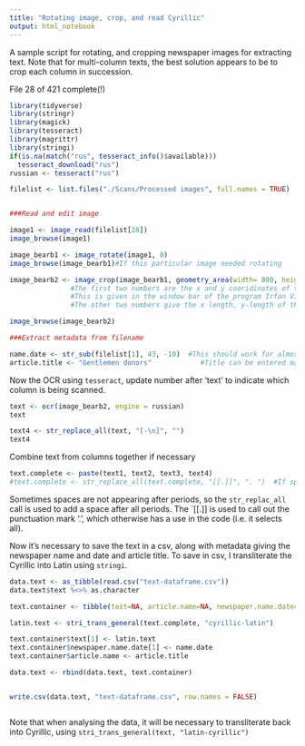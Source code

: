 ```yaml
---
title: "Rotating image, crop, and read Cyrillic"
output: html_notebook
---
```

A sample script for rotating, and cropping newspaper images for extracting text.  Note that for multi-column texts, the best solution appears to be to crop each column in succession.

File 28 of 421 complete(!)

```r
library(tidyverse)
library(stringr)
library(magick)
library(tesseract)
library(magrittr)
library(stringi)
if(is.na(match("rus", tesseract_info()$available)))
  tesseract_download("rus")
russian <- tesseract("rus")
```


```r


filelist <- list.files("./Scans/Processed images", full.names = TRUE)


###Read and edit image

image1 <- image_read(filelist[28])
image_browse(image1)

image_bearb1 <- image_rotate(image1, 0)
image_browse(image_bearb1)#If this particular image needed rotating

image_bearb2 <- image_crop(image_bearb1, geometry_area(width= 800, height= 2015, x_off = 2368, y_off = 370)) #This syntax is quite unclear, but it works like this
               #The first two numbers are the x and y cooridinates of the top left pixel of the cropped area
               #This is given in the window bar of the program Irfan Viewer
               #The other two numbers give the x length, y-length of the cropped area

image_browse(image_bearb2)

###Extract metadata from filename

name.date <- str_sub(filelist[1], 43, -10)  #This should work for almost all filenames
article.title <- "Gentlemen donors"            #Title can be entered manually, or cropped and run through OCR

```

Now the OCR using `tesseract`, update number after 'text' to indicate which column is being scanned.

```r
text <- ocr(image_bearb2, engine = russian)
text

text4 <- str_replace_all(text, "[-\n]", "")
text4
```

Combine text from columns together if necessary

```r
text.complete <- paste(text1, text2, text3, text4)
#text.complete <- str_replace_all(text.complete, "[[.]]", ". ")  #If spaces after periods not showing up.
```
Sometimes spaces are not appearing after periods, so the `str_replac_all` call is used to add a space after all periods. The `[[.]] is used to call out the punctuation mark '.', which otherwise has a use in the code (i.e. it selects all).

Now it's necessary to save the text in a csv, along with metadata giving the newspaper name and date and article title. To save in csv, I transliterate the Cyrillic into Latin using `stringi`.

```r
data.text <- as_tibble(read.csv("text-dataframe.csv"))
data.text$text %<>% as.character

text.container <- tibble(text=NA, article.name=NA, newspaper.name.date=NA)

latin.text <- stri_trans_general(text.complete, "cyrillic-latin")

text.container$text[1] <- latin.text
text.container$newspaper.name.date[1] <- name.date
text.container$article.name <- article.title

data.text <- rbind(data.text, text.container)


write.csv(data.text, "text-dataframe.csv", row.names = FALSE)



```

Note that when analysing the data, it will be necessary to transliterate back into Cyrillic, using `stri_trans_general(text, "latin-cyrillic")`



